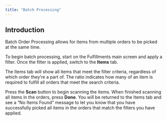 ```yaml
---
title: "Batch Processing"
---
```


## Introduction

Batch Order Processing allows for items from multiple orders to be picked at the same time.

To begin batch processing, start on the Fulfillments main screen and apply a filter. Once the filter is applied, switch to the **Items** tab.

The Items tab will show all items that meet the filter criteria, regardless of which order they’re a part of. The ratio indicates how many of an item is required to fulfill all orders that meet the search criteria. 

Press the **Scan** button to begin scanning the items. When finished scanning all items in the orders, press **Done**. You will be returned to the Items tab and see a “No Items Found” message to let you know that you have successfully picked all items in the orders that match the filters you have applied.